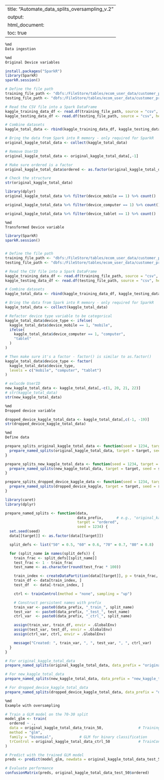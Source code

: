 
---
title: "Automate_data_splits_oversampling_v.2"
output:
  html_document:
    toc: true
---


```r
%md
Data ingestion
```


```r
%md
Original Device variables
```


```r
install.packages("SparkR")
library(SparkR)
sparkR.session()

# Define the file path
training_file_path <- "dbfs:/FileStore/tables/ecom_user_data/customer_propensity_training_sample.csv"
testing_file_path <- "dbfs:/FileStore/tables/ecom_user_data/customer_propensity_testing_sample.csv"

# Read the CSV file into a Spark DataFrame
kaggle_training_data_df <- read.df(training_file_path, source = "csv", header = "true", inferSchema = "true")
kaggle_testing_data_df <- read.df(testing_file_path, source = "csv", header = "true", inferSchema = "true")

# Combine datasets
kaggle_total_data <- rbind(kaggle_training_data_df, kaggle_testing_data_df)

# Bring the data from Spark into R memory - only required for SparkR
original_kaggle_total_data <- collect(kaggle_total_data)

# Remove UserID
original_kaggle_total_data <- original_kaggle_total_data[,-1]

# Make sure ordered is a factor
original_kaggle_total_data$ordered <- as.factor(original_kaggle_total_data$ordered)

# Check the structure
str(original_kaggle_total_data) 
```


```r
library(dplyr)
original_kaggle_total_data %>% filter(device_mobile == 1) %>% count()
```


```r
original_kaggle_total_data %>% filter(device_computer == 1) %>% count()
```


```r
original_kaggle_total_data %>% filter(device_tablet == 1) %>% count()
```


```r
%md
Transformed Device variable
```


```r
library(SparkR)
sparkR.session()


# Define the file path
training_file_path <- "dbfs:/FileStore/tables/ecom_user_data/customer_propensity_training_sample.csv"
testing_file_path <- "dbfs:/FileStore/tables/ecom_user_data/customer_propensity_testing_sample.csv"

# Read the CSV file into a Spark DataFrame
kaggle_training_data_df <- read.df(training_file_path, source = "csv", header = "true", inferSchema = "true")
kaggle_testing_data_df <- read.df(testing_file_path, source = "csv", header = "true", inferSchema = "true")

# Combine datasets
kaggle_total_data <- rbind(kaggle_training_data_df, kaggle_testing_data_df)

# Bring the data from Spark into R memory - only required for SparkR
kaggle_total_data <- collect(kaggle_total_data)

# Refactor device type variable to be categorical
kaggle_total_data$device_type <- ifelse(
  kaggle_total_data$device_mobile == 1, "mobile",
  ifelse(
    kaggle_total_data$device_computer == 1, "computer",
    "tablet"
  )
)

# Then make sure it's a factor - factor() is similar to as.factor()
kaggle_total_data$device_type <- factor(
  kaggle_total_data$device_type,
  levels = c("mobile", "computer", "tablet")
)

# exlucde UserID
new_kaggle_total_data <- kaggle_total_data[,-c(1, 20, 21, 22)]
# str(kaggle_total_data)
str(new_kaggle_total_data)
```


```r
%md
Dropped device variable
```


```r
dropped_device_kaggle_total_data <- kaggle_total_data[,c(-1, -19)]
str(dropped_device_kaggle_total_data)
```


```r
%md
Define data
```


```r
prepare_splits_original_kaggle_total_data <- function(seed = 1234, target = "ordered") {
  prepare_named_splits(original_kaggle_total_data, target = target, seed = seed)
}

prepare_splits_new_kaggle_total_data <- function(seed = 1234, target = "ordered") {
  prepare_named_splits(new_kaggle_total_data, target = target, seed = seed)
}

prepare_splits_dropped_device_kaggle_data <- function(seed = 1234, target = "ordered") {
  prepare_named_splits(dropped_device_kaggle, target = target, seed = seed)
}
```


```r
library(caret)
library(dplyr)

prepare_named_splits <- function(data, 
                                 data_prefix,      # e.g., "original_kaggle_total_data"
                                 target = "ordered", 
                                 seed = 1234) {
  set.seed(seed)
  data[[target]] <- as.factor(data[[target]])

  split_defs <- list("50" = 0.5, "60" = 0.6, "70" = 0.7, "80" = 0.8)

  for (split_name in names(split_defs)) {
    train_frac <- split_defs[[split_name]]
    test_frac <- 1 - train_frac
    test_name <- as.character(round(test_frac * 100))

    train_index <- createDataPartition(data[[target]], p = train_frac, list = FALSE)
    train_df <- data[train_index, ]
    test_df  <- data[-train_index, ]

    ctrl <- trainControl(method = "none", sampling = "up")

    # Construct persistent names with prefix
    train_var <- paste0(data_prefix, "_train_", split_name)
    test_var  <- paste0(data_prefix, "_test_", test_name)
    ctrl_var  <- paste0(data_prefix, "_ctrl_", split_name)

    assign(train_var, train_df, envir = .GlobalEnv)
    assign(test_var, test_df, envir = .GlobalEnv)
    assign(ctrl_var, ctrl, envir = .GlobalEnv)

    message("Created: ", train_var, ", ", test_var, ", ", ctrl_var)
  }
}

```


```r
# For original_kaggle_total_data
prepare_named_splits(original_kaggle_total_data, data_prefix = "original_kaggle_total_data")

# For new_kaggle_total_data
prepare_named_splits(new_kaggle_total_data, data_prefix = "new_kaggle_total_data")

# For dropped_device_kaggle_total_data
prepare_named_splits(dropped_device_kaggle_total_data, data_prefix = "dropped_device_kaggle_total_data")

```


```r
%md
Example with oversampling
```


```r

# Train a GLM model on the 70-30 split
model_glm <- train(
  ordered ~ ., 
  data = original_kaggle_total_data_train_50,                # Training data (oversampling happens inside)
  method = "glm", 
  family = "binomial",            # GLM for binary classification
  trControl = original_kaggle_total_data_ctrl_50             # TrainControl with oversampling
)

# Predict with the trained GLM model
preds <- predict(model_glm, newdata = original_kaggle_total_data_test_50)

# Evaluate performance
confusionMatrix(preds, original_kaggle_total_data_test_50$ordered)

```
